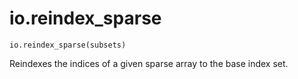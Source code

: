 # io.reindex_sparse { #geomcover.io.reindex_sparse }

`io.reindex_sparse(subsets)`

Reindexes the indices of a given sparse array to the base index set.